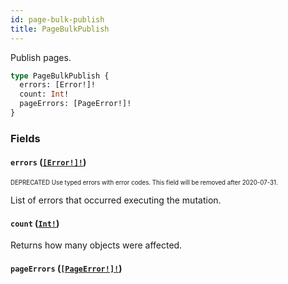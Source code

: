 ```yaml
---
id: page-bulk-publish
title: PageBulkPublish
---
```


Publish pages.

```graphql
type PageBulkPublish {
  errors: [Error!]!
  count: Int!
  pageErrors: [PageError!]!
}
```

### Fields

#### `errors` ([`[Error!]!`](/api-reference/objects/error.mdx))

<sub><sup><span className="deprecatedTag">DEPRECATED</span> Use typed errors with error codes. This field will be removed after 2020-07-31.</sup></sub>

List of errors that occurred executing the mutation.

#### `count` ([`Int!`](/api-reference/scalars/int.mdx))

Returns how many objects were affected.

#### `pageErrors` ([`[PageError!]!`](/api-reference/objects/page-error.mdx))
